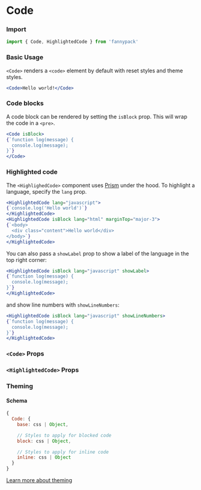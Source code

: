 
# Code

### Import

```jsx
import { Code, HighlightedCode } from 'fannypack'
```

### Basic Usage

`<Code>` renders a `<code>` element by default with reset styles and theme styles.

```.jsx
<Code>Hello world!</Code>
```

### Code blocks

A code block can be rendered by setting the `isBlock` prop. This will wrap the code in a `<pre>`.

```.jsx
<Code isBlock>
{`function log(message) {
  console.log(message);
}`}
</Code>
```

### Highlighted code

The `<HighlighedCode>` component uses [Prism](https://prismjs.com/) under the hood. To highlight a language, specify the `lang` prop.

```.jsx
<HighlightedCode lang="javascript">
{`console.log('Hello world')`}
</HighlightedCode>
<HighlightedCode isBlock lang="html" marginTop="major-3">
{`<body>
  <div class="content">Hello world</div>
</body>`}
</HighlightedCode>
```

You can also pass a `showLabel` prop to show a label of the language in the top right corner:

```.jsx
<HighlightedCode isBlock lang="javascript" showLabel>
{`function log(message) {
  console.log(message);
}`}
</HighlightedCode>
```

and show line numbers with `showLineNumbers`:

```.jsx
<HighlightedCode isBlock lang="javascript" showLineNumbers>
{`function log(message) {
  console.log(message);
}`}
</HighlightedCode>
```



### `<Code>` Props

<PropsTable component={Code} />

### `<HighlightedCode>` Props

<PropsTable component={HighlightedCode} />

### Theming

#### Schema

```jsx
{
  Code: {
    base: css | Object,

    // Styles to apply for blocked code
    block: css | Object,

    // Styles to apply for inline code
    inline: css | Object
  }
}
```

[Learn more about theming](/styling#theming)

